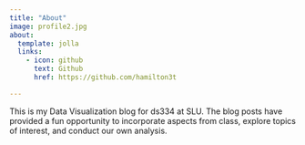 ```yaml
---
title: "About"
image: profile2.jpg
about:
  template: jolla
  links:
    - icon: github
      text: Github
      href: https://github.com/hamilton3t

---
```


This is my Data Visualization blog for ds334 at SLU. The blog posts have provided a fun opportunity to incorporate aspects from class, explore topics of interest, and conduct our own analysis.